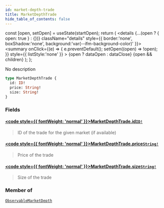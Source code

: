 ```yaml
---
id: market-depth-trade
title: MarketDepthTrade
hide_table_of_contents: false
---
```







  const [open, setOpen] = useState(startOpen);
  return (
    <details {...(open ? { open: true } : {})} className="details" style={{ border:'none', boxShadow:'none', background:'var(--ifm-background-color)' }}>
      <summary
        onClick={(e) => {
          e.preventDefault();
          setOpen((open) => !open);
        }}
        style={{ listStyle:'none' }}
      >
      {open ? dataOpen : dataClose}
      </summary>
      {open && children}
    </details>
  );
};




No description


```graphql
type MarketDepthTrade {
  id: ID!
  price: String!
  size: String!
}
```


### Fields

#### [<code style={{ fontWeight: 'normal' }}>MarketDepthTrade.<b>id</b></code>](#)<Bullet />[`ID!`](/testnet/api/graphql/scalars/id) <Badge class="secondary" text="non-null"/> <Badge class="secondary" text="scalar"/>
> ID of the trade for the given market (if available)
> 

#### [<code style={{ fontWeight: 'normal' }}>MarketDepthTrade.<b>price</b></code>](#)<Bullet />[`String!`](/testnet/api/graphql/scalars/string) <Badge class="secondary" text="non-null"/> <Badge class="secondary" text="scalar"/>
> Price of the trade
> 

#### [<code style={{ fontWeight: 'normal' }}>MarketDepthTrade.<b>size</b></code>](#)<Bullet />[`String!`](/testnet/api/graphql/scalars/string) <Badge class="secondary" text="non-null"/> <Badge class="secondary" text="scalar"/>
> Size of the trade
> 



### Member of

[`ObservableMarketDepth`](/testnet/api/graphql/objects/observable-market-depth)  <Badge class="secondary" text="object"/>

